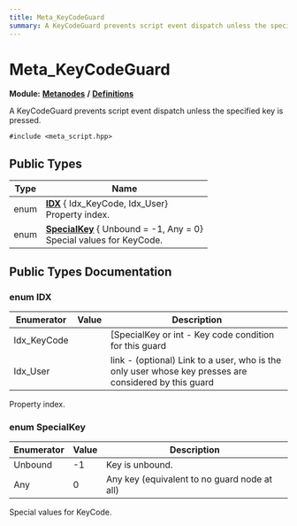 ```yaml
---
title: Meta_KeyCodeGuard
summary: A KeyCodeGuard prevents script event dispatch unless the specified key is pressed. 
---
```


# Meta_KeyCodeGuard

**Module:** **[Metanodes](../../modules/metanodes/index.mdx)** **/** **[Definitions](../../modules/metanodes/definitions.mdx)**

A KeyCodeGuard prevents script event dispatch unless the specified key is pressed. 

`#include <meta_script.hpp>`

## Public Types

| Type           | Name           |
| -------------- | -------------- |
| enum| **[IDX](#enum-idx)** { Idx_KeyCode, Idx_User}<br />Property index.  |
| enum| **[SpecialKey](#enum-specialkey)** { Unbound = -1, Any = 0}<br />Special values for KeyCode.  |

## Public Types Documentation

### enum IDX

| Enumerator | Value | Description |
| ---------- | ----- | ----------- |
| Idx_KeyCode | | [SpecialKey or int - Key code condition for this guard   |
| Idx_User | | link - (optional) Link to a user, who is the only user whose key presses are considered by this guard   |

Property index. 

### enum SpecialKey

| Enumerator | Value | Description |
| ---------- | ----- | ----------- |
| Unbound | -1| Key is unbound.   |
| Any | 0| Any key (equivalent to no guard node at all)   |

Special values for KeyCode. 
